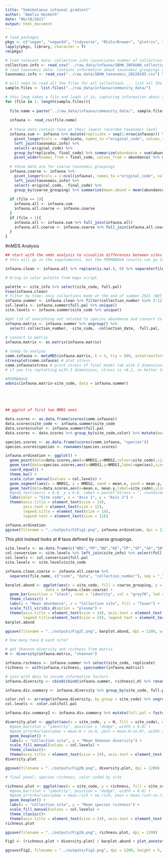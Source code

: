 ```yaml
---
title: "Semibalanus infaunal gradient"
author: "Amelia Hesketh"
date: "06/10/2021"
output: html_document
---
```


```r
# load packages
pkgs <- c("vegan", "vegan3d", "tidyverse", "RColorBrewer", "plotrix", "glmmTMB", "viridis", "patchwork")
lapply(pkgs, library, character = T)
rm(pkgs)

# load relevant data: collection info (associates number of collection with site code and collection date)
collection.info <- read_csv("../raw_data/infauna/SBHW_INFAUNA_collections.csv")
# load taxonomic data: contains information about taxonomic groupings and authorities, species codes, etc.
taxonomic.info <- read_csv("../raw_data/SBHW_taxonomic_20220105.csv") %>%  select(original_code, final_code, coarse_grouping)

# will need to read all the files for all collections ... list all the file names in this directory for reading in
sample.files <- list.files("../raw_data/infauna/community_data/")

# this loop takes a file and loads it in, capturing information about the collection number from the numeric component of the file namem, and joins these in wide format
for (file in 1: length(sample.files)){
  
  file.name = paste("../raw_data/infauna/community_data/", sample.files[file], sep = "")
  
  infauna <- read_csv(file.name)
  
  # these data contain taxa at their lowest recorded taxonomic level
  infauna.sum <- infauna %>% mutate(replicate = seq(1:nrow(infauna))) %>% 
    pivot_longer(cols = -replicate, names_to ="original_code", values_to = "abundance") %>% 
    left_join(taxonomic.info) %>% 
    select(-original_code) %>% 
    group_by(replicate, final_code) %>% summarize(abundance = sum(abundance)) %>% 
    pivot_wider(names_from = final_code, values_from = abundance) %>% mutate(file_name = sample.files[file])
  
  # these data are for coarse taxonomic groupings
  infauna.coarse <- infauna %>% 
    pivot_longer(cols = 1:ncol(infauna), names_to ="original_code", values_to = "abundance") %>% 
    left_join(taxonomic.info) %>% 
    select(-original_code, -final_code) %>% 
    group_by(coarse_grouping) %>% summarize(mean.abund = mean(abundance),se.abund = std.error(abundance)) %>% mutate(file_name = sample.files[file])
  
  if (file == 1){
    infauna.all <- infauna.sum
    infauna.all.coarse <- infauna.coarse
  }
  if (file > 1){
    infauna.all <- infauna.sum %>% full_join(infauna.all)
    infauna.all.coarse <- infauna.coarse %>% full_join(infauna.all.coarse)
  }
}
```

#nMDS Analysis

```r
## start with the nmds analysis to visualize differences between sites
# this will go in the supplemental, but the PERMANOVA results can go in the main text

infauna.clean <- infauna.all %>% replace(is.na(.), 0) %>% separate(file_name, c("code", "data", "collection_number"), sep = "_") %>% select(-code, -data) %>% mutate(collection_number = as.numeric(str_remove_all(collection_number, ".csv"))) %>% left_join(collection.info)

# bring in color palette from maps script

palette <- site_info %>% select(site_code, full.pal)
View(infauna.clean)
# filter by time: only collections made at the end of summer 2021 (NOT 1 and 2)
infauna.summer <- infauna.clean %>% filter(collection_number %in% 3:12) %>% left_join(palette)
col.levels <- infauna.summer$full.pal %>% unique()
site.levels <- infauna.summer$site_code %>% unique()

#get rid of everything not related to species abundance and convert to matrix for nMDS
infauna.matrix <- infauna.summer %>% ungroup() %>% 
  select(-collection_number, -site_code, -collection_date, -full.pal, -replicate) 
  
# convert to matrix
infauna.matrix <- as.matrix(infauna.matrix)

# ready to analyze
comm.infauna <- metaMDS(infauna.matrix, k = 3, try = 999, autotransform = T)
stressplot(comm.infauna) # plot stress
comm.infauna$stress # print stress of final model (ok with 2 dimensions, but not excellent)
# if you try replotting with 3 dimensions, stress is <0.2, so better to have all 3

#PERMANOVA
adonis(infauna.matrix~site_code, data = infauna.summer)

```
```




```
```r

## ggplot of first two NMDS axes

data.scores <- as.data.frame(scores(comm.infauna))
data.scores$site_code <- infauna.summer$site_code
data.scores$color <- infauna.summer$full.pal
data.scores <- data.scores %>% group_by(site_code,color) %>% mutate(mean.x = mean(NMDS1), mean.y = mean(NMDS2)) %>% ungroup() %>% mutate(site_code = factor(site_code, levels = site.levels), color=factor(color, levels = col.levels)) 

species.scores <- as.data.frame(scores(comm.infauna, "species"))
species.scores$species <- rownames(species.scores) 

infauna.ordination <- ggplot() + 
  geom_point(data=data.scores,aes(x=NMDS1,y=NMDS2,colour=site_code),size=3, alpha = 0.8) + # add the point markers
  geom_text(data=species.scores,aes(x=NMDS1,y=NMDS2,label=species),size = 3, alpha=0.7) +
  coord_equal() +
  theme_bw() +
  scale_color_manual(values = col.levels) +
  geom_segment(aes(x = NMDS1, y = NMDS2, xend = mean.x, yend = mean.y, col = site_code), data = data.scores, alpha = 0.7) +
  geom_text(data=data.scores,aes(x=mean.x, mean.y,label=site_code),size=4, alpha = 0.7, col = "grey20" ) +  # add the site labels 
  #geom_text(aes(x = 0.9, y = 0.6, label = paste("Stress = ", round(comm.infauna$stress,4))),cex = 4) +
  labs(color = "Site code", x = "Axis 1", y = "Axis 2") +
  theme(axis.title = element_text(size = 14),
        axis.text = element_text(size = 12),
        legend.title = element_text(size = 14),
        legend.text = element_text(size = 12))

infauna.ordination
ggsave(filename = "../outputs/S1Fig1.png", infauna.ordination, dpi = 1200)

```



This plot instead looks at # taxa defined by coarse groupings.

```r

site.levels <- as.data.frame(c("WBS","PP","BO","KE","TP","SP","SA","SN","TE","TK")) %>% rename(site_code = 1) 
col.conversion <- site.levels %>% left_join(site_info) %>% select(full.pal)
col.levels <- col.conversion$full.pal
site.levels <- site.levels$site_code

infauna.clean.coarse <- infauna.all.coarse %>% 
  separate(file_name, c("code", "data", "collection_number"), sep = "_") %>% select(-code, -data) %>% mutate(collection_number = as.numeric(str_remove_all(collection_number, ".csv"))) %>% left_join(collection.info) %>% filter(collection_number %in% c(3:12)) %>% select(-collection_date, -collection_number) %>% mutate(site_code = factor(site_code, levels = site.levels))

barplot.abund <- ggplot(aes(x = site_code, fill = coarse_grouping, y = mean.abund), 
                  data = infauna.clean.coarse) +
  geom_bar(position = "stack", stat = "identity", col = "grey70", lwd = 0.2, width = 0.8) +
  theme_classic() +
  labs(y = "Mean abundance", x = "Collection site", fill = "Taxon") +
  scale_fill_viridis_d(option = "plasma") +
  theme(axis.title = element_text(size = 24), axis.text = element_text(size = 20),
        legend.title=element_text(size = 24), legend.text = element_text(size = 20))
barplot.abund

ggsave(filename = "../outputs/Fig2C.png", barplot.abund, dpi = 1200, width = 14, height = 7, units = "in")

```

```r

# how many taxa @ each site?

# get Shannon diversity and richness from matrix
H <- diversity(infauna.matrix, "shannon")

infauna.richness <- infauna.summer %>% select(site_code, replicate)
richness <- with(infauna.richness, specnumber(infauna.matrix))

# join with data to incude informative factors
infauna.diversity <- cbind(cbind(infauna.summer, richness),H) %>% rename(richness = 55, Shannon_diversity = 56) %>% mutate(site_code = factor(site_code, levels = site.levels))

infauna.div.summary <- infauna.diversity %>% group_by(site_code, full.pal) %>% summarize(mean.rich = mean(richness), se.rich = std.error(richness), mean.H = mean(Shannon_diversity), se.H = std.error(Shannon_diversity)) %>% mutate(site_code = factor(site_code, levels = site.levels))

color.col <- arrange(infauna.diversity, by_group = site_code) %>% ungroup() %>% select(full.pal) %>% unique()
col.levels <- color.col$full.pal

infauna.div.summary2 <- infauna.div.summary %>% mutate(full.pal = factor(full.pal, levels = col.levels))

diversity.plot <- ggplot(aes(x = site_code, y = H, fill = site_code), data = infauna.diversity) +
  #geom_bar(stat = "identity", position = "dodge", width = 0.8) +
  #geom_errorbar(aes(ymax = mean.H + se.H, ymin = mean.H-se.H), width = 0.2) +
  geom_boxplot() +
  labs(x = "Collection site", y = "Mean Shannon diversity") + 
  scale_fill_manual(values = col.levels) +
  theme_classic()+
  theme(axis.title = element_text(size = 24), axis.text = element_text(size = 20), legend.position = "none")
diversity.plot

ggsave(filename = "../outputs/Fig2B.png", diversity.plot, dpi = 1200)

# final panel: species richness, color coded by site

richness.plot <- ggplot(aes(x = site_code, y = richness, fill = site_code), data = infauna.diversity) +
  #geom_bar(stat = "identity", position = "dodge", width = 0.8) +
  #geom_errorbar(aes(ymax = mean.rich + se.rich, ymin = mean.rich-se.rich), width = 0.2) +
  geom_boxplot() +
  labs(x = "Collection site", y = "Mean species richness") + 
  scale_fill_manual(values = col.levels) +
  theme_classic()+
  theme(axis.title = element_text(size = 24), axis.text = element_text(size = 20), legend.position = "none")
richness.plot

ggsave(filename = "../outputs/Fig2A.png", richness.plot, dpi = 1200)

Fig2 <- (richness.plot + diversity.plot) / barplot.abund + plot_annotation(tag_levels = "A") & theme(plot.tag =element_text(size = 26, face = "bold"))

ggsave(Fig2, filename = "../outputs/Fig2.png", dpi = 1200, height = 5, width = 7, units = "in", scale = 2.5)

```

